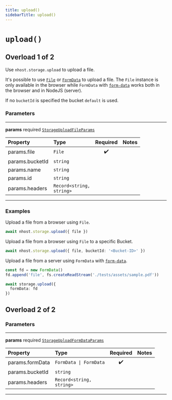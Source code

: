 ```yaml
---
title: upload()
sidebarTitle: upload()
---
```


# `upload()`

## Overload 1 of 2

Use `nhost.storage.upload` to upload a file.

It's possible to use [`File`](https://developer.mozilla.org/en-US/docs/Web/API/File) or [`FormData`](https://developer.mozilla.org/en-US/docs/Web/API/FormData) to upload a file. The `File` instance is only available in the browser while `FormData` with [`form-data`](https://www.npmjs.com/package/form-data) works both in the browser and in NodeJS (server).

If no `bucketId` is specified the bucket `default` is used.

### Parameters

---

**<span className="parameter-name">params</span>** <span className="optional-status">required</span> [`StorageUploadFileParams`](/reference/deprecated/javascript/storage/types/storage-upload-file-params)

| Property                                                                                    | Type                                      | Required | Notes |
| :------------------------------------------------------------------------------------------ | :---------------------------------------- | :------: | :---- |
| <span className="parameter-name"><span className="light-grey">params.</span>file</span>     | <code>File</code>                         |    ✔️    |       |
| <span className="parameter-name"><span className="light-grey">params.</span>bucketId</span> | <code>string</code>                       |          |       |
| <span className="parameter-name"><span className="light-grey">params.</span>name</span>     | <code>string</code>                       |          |       |
| <span className="parameter-name"><span className="light-grey">params.</span>id</span>       | <code>string</code>                       |          |       |
| <span className="parameter-name"><span className="light-grey">params.</span>headers</span>  | <code>Record&lt;string, string&gt;</code> |          |       |

---

### Examples

Upload a file from a browser using `File`.

```ts
await nhost.storage.upload({ file })
```

Upload a file from a browser using `File` to a specific Bucket.

```ts
await nhost.storage.upload({ file, bucketId: '<Bucket-ID>' })
```

Upload a file from a server using `FormData` with [`form-data`](https://www.npmjs.com/package/form-data).

```ts
const fd = new FormData()
fd.append('file', fs.createReadStream('./tests/assets/sample.pdf'))

await storage.upload({
  formData: fd
})
```

## Overload 2 of 2

### Parameters

---

**<span className="parameter-name">params</span>** <span className="optional-status">required</span> [`StorageUploadFormDataParams`](/reference/deprecated/javascript/storage/types/storage-upload-form-data-params)

| Property                                                                                    | Type                                      | Required | Notes |
| :------------------------------------------------------------------------------------------ | :---------------------------------------- | :------: | :---- |
| <span className="parameter-name"><span className="light-grey">params.</span>formData</span> | <code>FormData &#124; FormData</code>     |    ✔️    |       |
| <span className="parameter-name"><span className="light-grey">params.</span>bucketId</span> | <code>string</code>                       |          |       |
| <span className="parameter-name"><span className="light-grey">params.</span>headers</span>  | <code>Record&lt;string, string&gt;</code> |          |       |

---
